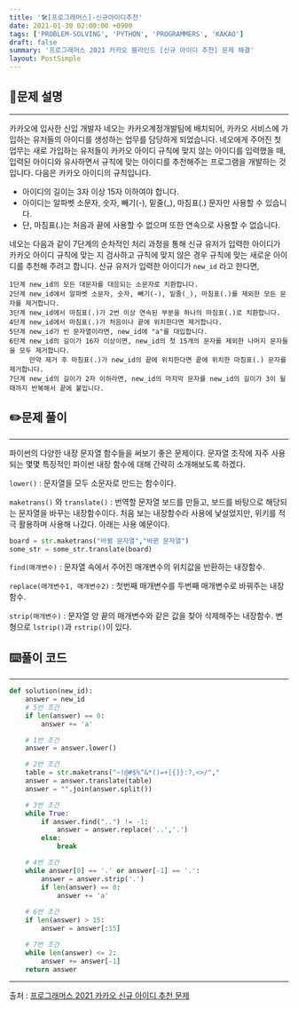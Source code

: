 ```yaml
---
title: '🛠️[프로그래머스]-신규아이디추천'
date: 2021-01-30 02:00:00 +0900
tags: ['PROBLEM-SOLVING', 'PYTHON', 'PROGRAMMERS', 'KAKAO']
draft: false
summary: '프로그래머스 2021 카카오 블라인드 [신규 아이디 추천] 문제 해결'
layout: PostSimple
---
```


## 📖문제 설명
---
카카오에 입사한 신입 개발자 네오는 카카오계정개발팀에 배치되어, 카카오 서비스에 가입하는 유저들의 아이디를 생성하는 업무를 담당하게 되었습니다. 네오에게 주어진 첫 업무는 새로 가입하는 유저들이 카카오 아이디 규칙에 맞지 않는 아이디를 입력했을 때, 입력된 아이디와 유사하면서 규칙에 맞는 아이디를 추천해주는 프로그램을 개발하는 것입니다.
다음은 카카오 아이디의 규칙입니다.

- 아이디의 길이는 3자 이상 15자 이하여야 합니다.
- 아이디는 알파벳 소문자, 숫자, 빼기(-), 밑줄(_), 마침표(.) 문자만 사용할 수 있습니다.
- 단, 마침표(.)는 처음과 끝에 사용할 수 없으며 또한 연속으로 사용할 수 없습니다.

네오는 다음과 같이 7단계의 순차적인 처리 과정을 통해 신규 유저가 입력한 아이디가 카카오 아이디 규칙에 맞는 지 검사하고 규칙에 맞지 않은 경우 규칙에 맞는 새로운 아이디를 추천해 주려고 합니다.
신규 유저가 입력한 아이디가 ```new_id``` 라고 한다면,

    1단계 new_id의 모든 대문자를 대응되는 소문자로 치환합니다.
    2단계 new_id에서 알파벳 소문자, 숫자, 빼기(-), 밑줄(_), 마침표(.)를 제외한 모든 문자를 제거합니다.
    3단계 new_id에서 마침표(.)가 2번 이상 연속된 부분을 하나의 마침표(.)로 치환합니다.
    4단계 new_id에서 마침표(.)가 처음이나 끝에 위치한다면 제거합니다.
    5단계 new_id가 빈 문자열이라면, new_id에 "a"를 대입합니다.
    6단계 new_id의 길이가 16자 이상이면, new_id의 첫 15개의 문자를 제외한 나머지 문자들을 모두 제거합니다.
         만약 제거 후 마침표(.)가 new_id의 끝에 위치한다면 끝에 위치한 마침표(.) 문자를 제거합니다.
    7단계 new_id의 길이가 2자 이하라면, new_id의 마지막 문자를 new_id의 길이가 3이 될 때까지 반복해서 끝에 붙입니다.

## ✏️문제 풀이
---
파이썬의 다양한 내장 문자열 함수들을 써보기 좋은 문제이다. 문자열 조작에 자주 사용되는 몇몇 특징적인 파이썬 내장 함수에 대해 간략히 소개해보도록 하겠다.

``` lower() ``` : 문자열을 모두 소문자로 만드는 함수이다.

``` maketrans() ``` 와 ``` translate() ``` : 번역할 문자열 보드를 만들고, 보드를 바탕으로 해당되는 문자열을 바꾸는 내장함수이다. 처음 보는 내장함수라 사용에 낯설었지만, 위키를 적극 활용하며 사용해 나갔다. 아래는 사용 예문이다.

``` python
board = str.maketrans("바뀔 문자열","바뀐 문자열")
some_str = some_str.translate(board)
```

``` find(매개변수) ``` : 문자열 속에서 주어진 매개변수의 위치값을 반환하는 내장함수.

``` replace(매개변수1, 매개변수2) ``` : 첫번째 매개변수를 두번째 매개변수로 바꿔주는 내장함수.

``` strip(매개변수) ``` : 문자열 양 끝의 매개변수와 같은 값을 찾아 삭제해주는 내장함수. 변형으로 ``` lstrip() ```과 ``` rstrip() ```이 있다.

## ⌨️풀이 코드
---
```python
def solution(new_id):
    answer = new_id
    # 5번 조건
    if len(answer) == 0:
        answer += 'a'

    # 1번 조건
    answer = answer.lower()

    # 2번 조건
    table = str.maketrans("~!@#$%^&*()=+[{]}:?,<>/","                       ")
    answer = answer.translate(table)
    answer = "".join(answer.split())

    # 3번 조건
    while True:
        if answer.find("..") != -1:
            answer = answer.replace('..','.')
        else:
            break

    # 4번 조건
    while answer[0] == '.' or answer[-1] == '.':
        answer = answer.strip('.')
        if len(answer) == 0:
            answer += 'a'
    
    # 6번 조건
    if len(answer) > 15:
        answer = answer[:15]

    # 7번 조건
    while len(answer) <= 2:
        answer += answer[-1]
    return answer
```

-----
출처 : [프로그래머스 2021 카카오 신규 아이디 추천 문제](https://programmers.co.kr/learn/courses/30/lessons/72410)